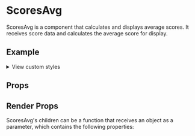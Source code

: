

<Meta of={ScoresAvgStories} />

# ScoresAvg
ScoresAvg is a component that calculates and displays average scores. It receives score data and calculates the average score for display.
## Example

<Canvas />

<p>
  <details>
    <summary>View custom styles</summary>
    <Source code={StyleCode} />
  </details>
</p>

## Props

<Controls />

## Render Props

ScoresAvg's children can be a function that receives an object as a parameter, which contains the following properties:

<ArgTypes of={RenderProps} />
